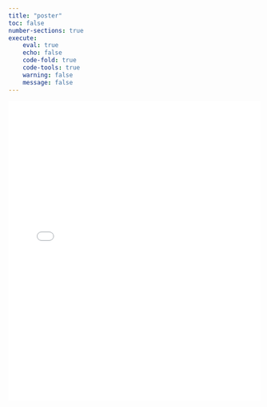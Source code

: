 ```yaml
---
title: "poster"
toc: false
number-sections: true
execute: 
    eval: true
    echo: false
    code-fold: true
    code-tools: true
    warning: false
    message: false
---
```


<embed src="VAA Project Poster.pdf" type="application/pdf" width="100%" height="600px" />
